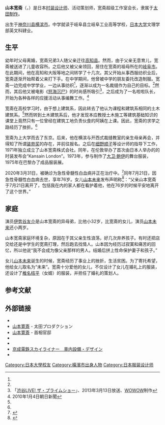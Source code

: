 {{Infobox artist
|name  = <small>やまもと かんさい</small><br />山本 寛斎
|birth_name = 山本 寛斎<br />（やまもと のぶよし）
|image =  
|imagesize = 
|caption =  
| birth_date       = {{birth date|1944|2|8|no}}<ref>『[http://www.fashion-headline.com/article/2014/02/08/5080.html 2月8日は山本寛斎の誕生日です] {{Wayback|url=http://www.fashion-headline.com/article/2014/02/08/5080.html |date=20160409173142 }}』 2014年2月8日 [[FASHION_HEADLINE|FASHION HEADLINE]]</ref>
| birth_place      = {{JPN}} [[神奈川県|神奈川県]][[横浜市|横浜市]]
| death_date       ={{Death date and age|df=yes|2020|7|21|1944|2|8|mf=y}}<ref name="oricon20200727">{{Cite news |url= https://www.oricon.co.jp/news/2167899/full/ |title= 山本寛斎さん、急性骨髄性白血病で死去　76歳　娘・山本未來が報告 |newspaper= ORICON NEWS |publisher= oricon ME |date= 2020-07-27 |accessdate= 2020-07-27 |archive-date= 2020-07-27 |archive-url= https://web.archive.org/web/20200727040214/https://www.oricon.co.jp/news/2167899/full/ |dead-url= no }}</ref>
| resting_place_coordinates =
| death_place      =
| nationality  = {{JPN}}
| field = [[时装设计|时装设计]]<br />活动策划
| notable_works    =  
|influences    = 
| style =  
| patrons = 
| awards = 第21回「装苑賞」<br />「ファッション・エディターズ・クラブ賞」<br/>第7回「日本イベント大賞・審査員特別賞」<br />第7回「東京クリエイション大賞・国際賞」<br />第21回「民俗衣装文化功労者・国際文化大賞」<br />2004年「ベストジーニスト賞」
| website = [https://www.kansai-inc.co.jp/ KANSAI YAMAMOTO,Inc.]<br />[https://kansaiyamamoto.jp/ www.kansaiyamamoto.jp]
}}
'''山本宽斋'''（{{jpn|j=山本 寛斎|hg=やまもと かんさい|rm=Yamamoto Kansai|f=y}}，{{bd|1944年|2月8日|2020年|7月21日|catIdx=Yamamoto}}）是日本[[时装设计师|时装设计师]]、活动策划师，宽斋超级工作室会长，隶属于[[太田制作|太田制作]]。

出生于[[神奈川县|神奈川县]][[横滨市|横滨市]]。中学就读于岐阜县立岐阜工业高等学校，[[日本大学|日本大学]]文理学部英文科肄业。

==生平==
幼年时父母离婚，宽斋兄弟3人随父亲迁往[[高知县|高知县]]。然而，由于父亲无意育儿，宽斋被送进了儿童收容所。之后他又被父亲领回，居住在宽斋的祖母所在的[[岐阜市|岐阜市]]。在此期间，他在高知和大阪等地之间转学了十几次。其父开始从事西服纺织业后，宽斋逐渐开始帮着父亲打下手。在中学期间，他曾被中学的朋友委托改造制服。宽斋一边完成中学学业，一边从事纺织<ref name="asahi"/>，逐渐以成为一名裁缝作为自己的目标。<ref name= primeshow/>然而，其后他又被电影《[[怒海沉尸|怒海沉尸]]》的时尚感所吸引<ref name= primeshow>「[[渋谷LIVE!_ザ・プライムショー|渋谷LIVE! ザ・プライムショー]]」、2013年3月13日放送、[[WOWOW|WOWOW]]制作</ref>，之后成为了一名啦啦队长，开始为各种各样的应援活动从事编舞工作。<ref name="asahi">2010年1月4日朝日新聞</ref>

宽斋在高校学习时，由于想上建筑系，因此转去了他认为课程和建筑系相同的土木建筑系。<ref name= primeshow/>然而转到土木建筑系后，他才发现本应教授土木施工等建筑基础知识的课堂上竟然只有一位曾经在建筑工地负责伙食的阿姨在上课。因此，宽斋的求学之路经历了挫折。<ref name= primeshow/>

宽斋为上大学而去了东京。后来，他在横滨与开西式裁缝教室的亲生母亲再会，并得知了所谓[[装苑奖|装苑奖]]的存在，并前往报名。之后在[[细野顺子|细野顺子]]等设计师的指导下工作，1971年独立成立了山本宽斋株式会社。同年，在伦敦举办了首次由日本人举办的的时装发布会“Kansain London”。1973年，参与制作了[[大卫·鲍伊|大卫·鲍伊]]的舞台服装，1975年在巴黎办了成品服装展。

2020年3月31日，被确诊为急性骨髓性白血病并正在治疗中。<ref>{{Cite news |url= https://www.sanspo.com/geino/news/20200331/geo20033116090058-n1.html |title= 山本寛斎氏、急性骨髄性白血病を公表「必ず戻ってきます」 |newspaper= SANSPO.COM |publisher= 産経デジタル |date= 2020-03-31 |accessdate= 2020-03-31 |archive-date= 2020-07-27 |archive-url= https://web.archive.org/web/20200727060156/https://www.sanspo.com/geino/news/20200331/geo20033116090058-n1.html |dead-url= no }}</ref>同年7月21日，因急性骨髓性白血病去世，享年76岁。女儿[[山本未来|山本未来]]发布声明称<ref name="oricon20200727">{{Cite news|url= https://www.oricon.co.jp/news/2167899/full/ |title= 山本寛斎さん、急性骨髄性白血病で死去　76歳　娘・山本未來が報告 |newspaper= ORICON NEWS |publisher= oricon ME |date= 2020-07-27 |accessdate= 2020-07-27 }}</ref>：“父亲山本宽斋于7月21日离开了，包括我在内的家人都在看护着他，他在76岁的时候平安地离开了这个世界。”
==家庭==
演员[[伊势谷友介|伊势谷友介]]是山本宽斋的异母弟，比他小32岁，比宽斋的女儿，演员[[山本未来|山本未来]]还小两岁。

山本宽斋家庭环境复杂，原因在于其父亲生性浪荡，好几次弃养孩子。有时还把店交给还是中学生的宽斋打理，然后跑去找情人。山本因为经历过寂寞和痛苦的回忆，所以他说“我不会成为像父亲那样的男人。结婚后拼上性命保护妻子和孩子。”

女儿[[山本未来|山本未来]]诞生的时候，宽斋经历了事业上的挫折，生活贫困。为了寄托希望，他给女儿取名为“未来”。宽斋十分爱他的女儿，不仅设计了女儿在婚礼上的服装，还设计了[[椎名桔平|椎名桔平]]（女婿）的服装，并担任了婚礼的策划人。

==参考文献==
{{reflist}}

==外部链接==
* {{Official website}}
* [https://www.ohtapro.co.jp/talent/yamamotokansai.html 山本寛斎] {{Wayback|url=https://www.ohtapro.co.jp/talent/yamamotokansai.html |date=20201006082302 }} - 太田プロダクション
* [https://www.kantei.go.jp/jp/m-magazine/backnumber/2003/yamamoto.html 山本寛斎] {{Wayback|url=https://www.kantei.go.jp/jp/m-magazine/backnumber/2003/yamamoto.html |date=20201005114846 }} - 首相官邸
* {{fashiondesigner|id=kansai-yamamoto}}
* {{Instagram|kansai_yamamoto_official}}
* [https://www.keisei.co.jp/keisei/tetudou/skyliner/jp/skyliner/design.php 京成電鉄スカイライナー　車内設備・デザイン] {{Wayback|url=https://www.keisei.co.jp/keisei/tetudou/skyliner/jp/skyliner/design.php |date=20201006093017 }}
* {{Kotobank}}

{{normdaten}}
{{DEFAULTSORT:yamamoto kansai}}
[[Category:日本大學校友|Category:日本大學校友]]
[[Category:橫濱市出身人物|Category:橫濱市出身人物]]
[[Category:日本服装设计师|Category:日本服装设计师]]